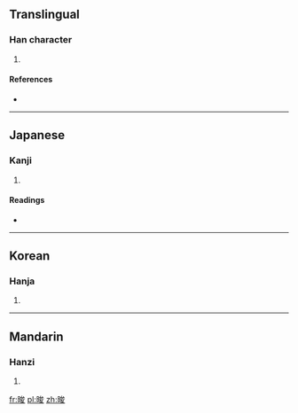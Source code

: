 ==Translingual==

===Han character===
{{Han char|rn=72|rad=日|as=07|sn=11|four=6304<sub>7</sub>|canj=日戈金水 (AICE)}}

# {{defn|Han|sort=日07}}

====References====
* {{Han ref|kx=0495.330|dkj=13939|dj=0861.190|hdz=21515.060|uh=6659|ud=26201|bh=D5AC|bd=54700}}

----

==Japanese==

===Kanji===
{{ja-kanji|grade=|rs=日07}}

# {{defn|lang=ja|sort=日07}}

====Readings====
* {{ja-readings|on=[[しゅん]] (shun)|kun=[[あきらか]] (akiraka)}}

----

==Korean==

===Hanja===
{{ko-hanja|hangeul=준|eumhun=|rv=jun|mr=chun|y=cwun}}

# {{defn|lang=ko|sort=日07}}

----

==Mandarin==

===Hanzi===
{{cmn-hanzi|pin=[[jùn]] ([[jun4]])|wg=chün<sup>4</sup>}}

# {{defn|lang=cmn|sort=日07}}

[[fr:晙]]
[[pl:晙]]
[[zh:晙]]